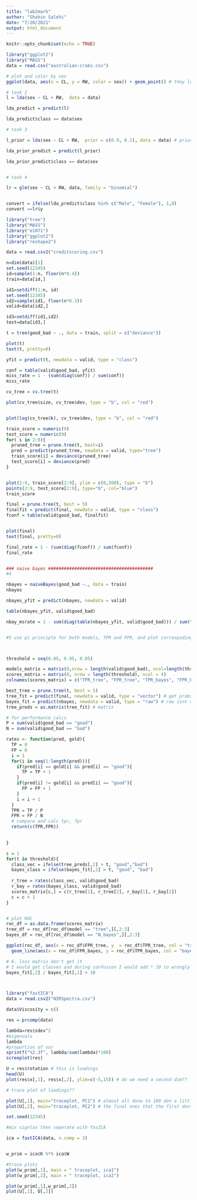 ```yaml
---
title: "lab2mark"
author: "Shahin Salehi"
date: "7/20/2021"
output: html_document
---
```


```r
knitr::opts_chunk$set(echo = TRUE)
```



```r
library("ggplot2")
library("MASS")
data = read.csv("australian-crabs.csv")

# plot and color by sex
ggplot(data, aes(x = CL, y = RW, color = sex)) + geom_point() # they look linearly seperable

# task 2
l = lda(sex ~ CL + RW,  data = data)

lda_predict = predict(l)

lda_predict$class == data$sex

# task 3

l_prior = lda(sex ~ CL + RW,  prior = c(0.9, 0.1), data = data) # prior 

lda_prior_predict = predict(l_prior)

lda_prior_predict$class == data$sex


# task 4

lr = glm(sex ~ CL + RW, data, family = "binomial")


convert = ifelse(lda_predict$class %in% c("Male", "Female"), 1,0)
convert ==lr$y 

```



```r
library("tree")
library("MASS")
library("e1071")
library("ggplot2")
library("reshape2")

data = read.csv2("creditscoring.csv")

n=dim(data)[1]
set.seed(12345)
id=sample(1:n, floor(n*0.4))
train=data[id,] 

id1=setdiff(1:n, id)
set.seed(12345) 
id2=sample(id1, floor(n*0.3)) 
valid=data[id2,]

id3=setdiff(id1,id2)
test=data[id3,] 

t = tree(good_bad ~ ., data = train, split = c("deviance"))

plot(t)
text(t, pretty=0)

yfit = predict(t, newdata = valid, type = "class")

conf = table(valid$good_bad, yfit)
miss_rate = 1 - (sum(diag(conf)) / sum(conf))
miss_rate

cv_tree = cv.tree(t)

plot(cv_tree$size, cv_tree$dev, type = "b", col = "red")


plot(log(cv_tree$k), cv_tree$dev, type = "b", col = "red")

train_score = numeric(9)
test_score = numeric(9)
for( i in 2:9){
  pruned_tree = prune.tree(t, best=i)
  pred = predict(pruned_tree, newdata = valid, type="tree")
  train_score[i] = deviance(pruned_tree)
  test_score[i] = deviance(pred)
}


plot(2:9, train_score[2:9], ylim = c(0,500), type = "b")
points(2:9, test_score[2:9], type="b", col="blue")
train_score

final = prune.tree(t, best = 5)
finalfit = predict(final, newdata = valid, type = "class")
fconf = table(valid$good_bad, finalfit)


plot(final)
text(final, pretty=0)

final_rate = 1 - (sum(diag(fconf)) / sum(fconf))
final_rate


### naive bayes ########################################
#4

nbayes = naiveBayes(good_bad ~., data = train)
nbayes

nbayes_yfit = predict(nbayes, newdata = valid)

table(nbayes_yfit, valid$good_bad)

nbay_msrate = 1 - sum(diag(table(nbayes_yfit, valid$good_bad))) / sum(table(nbayes_yfit, valid$good_bad))


#5 use pi principle for both models, TPR and FPR, and plot correspoding ROC 



threshold = seq(0.05, 0.95, 0.05)

models_matrix = matrix(0,nrow = length(valid$good_bad), ncol=length(threshold))
scores_matrix = matrix(0, nrow = length(threshold), ncol = 4)
colnames(scores_matrix) = c("TPR_tree", "FPR_tree", "TPR_bayes", "FPR_bayes")

best_tree = prune.tree(t, best = 5)
tree_fit = predict(final, newdata = valid, type = "vector") # get probs
bayes_fit = predict(nbayes, newdata = valid, type = "raw") # raw isnt on prob scale it looks more like its cross entropy
tree_preds = as.matrix(tree_fit) # matrix

# for performance calcs
P = sum(valid$good_bad == "good")
N = sum(valid$good_bad == "bad")

rates <- function(pred, gold){
  TP = 0
  FP = 0
  i = 1
  for(i in seq(1:length(pred))){
    if(pred[i] == gold[i] && pred[i] == "good"){
      TP = TP + 1
    }
    if(pred[i] != gold[i] && pred[i] == "good"){
      FP = FP + 1
    }
    i = i + 1
  }
  TPR = TP / P
  FPR = FP / N
  # compare and calc tpr, fpr 
  return(c(TPR,FPR))

  
}

c = 1
for(t in threshold){
  class_vec = ifelse(tree_preds[,2] > t, "good","bad")
  bayes_class = ifelse(bayes_fit[,2] > t, "good", "bad")
  
  r_tree = rates(class_vec, valid$good_bad)
  r_bay = rates(bayes_class, valid$good_bad)
  scores_matrix[c,] = c(r_tree[1], r_tree[2], r_bay[1], r_bay[2])
  c = c + 1
}


# plot ROC 
roc_df = as.data.frame(scores_matrix)
tree_df = roc_df[roc_df$model == "tree",][,2:3]
bayes_df = roc_df[roc_df$model == "N_bayes",][,2:3]

ggplot(roc_df, aes(x = roc_df$FPR_tree, y  = roc_df$TPR_tree, col = "tree")) + geom_line() +
  geom_line(aes(x = roc_df$FPR_bayes, y = roc_df$TPR_bayes, col = "bayes"))

# 6. loss matrix don't get it 
# I would get classes and during confusion I would add * 10 to wrongly bad
bayes_fit[,2] / bayes_fit[,1] > 10



```

```r
```


```r
library("fastICA")
data = read.csv2("NIRSpectra.csv") 

data$Viscosity = c()

res = prcomp(data)

lambda=res$sdev^2
#eigenvals
lambda
#proportion of var
sprintf("%2.3f", lambda/sum(lambda)*100)
screeplot(res)

U = res$rotation # this is loadings
head(U)
plot(res$x[,1], res$x[,2], ylim=c(-5,15)) # do we need a second dim??

# trace plot of loadings??

plot(U[,1], main="traceplot, PC1") # almost all donw to 100 den a little spike after
plot(U[,2], main="traceplot, PC2") # the final ones that the first dont take

set.seed(12345)

#mix signlas then seperate with fasICA 

ica = fastICA(data, n.comp = 2)


w_prim = ica$K %*% ica$W

#trace plots
plot(w_prim[,1], main = " traceplot, ica1")
plot(w_prim[,2], main = " traceplot, ica2")

plot(w_prim[,1],w_prim[,2])
plot(U[,1], U[,2])

```

